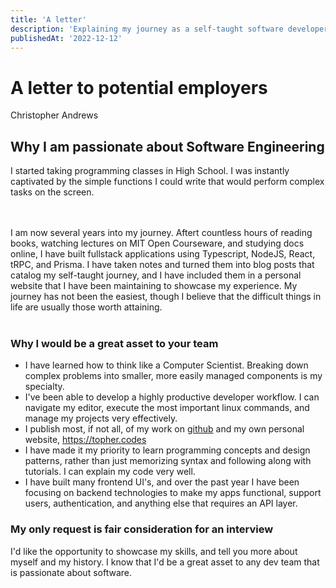 ```yaml
---
title: 'A letter' 
description: 'Explaining my journey as a self-taught software developer'
publishedAt: '2022-12-12'
---
```


# A letter to potential employers

Christopher Andrews

## Why I am passionate about Software Engineering

I started taking programming classes in High School. I was instantly captivated by the simple functions I could write that would perform complex tasks on the screen. 

<br />
<br />
I am now several years into my journey. Aftert countless hours of reading books,
watching lectures on MIT Open Courseware, and studying docs online, I have built
fullstack applications using Typescript, NodeJS, React, tRPC, and Prisma. I have
taken notes and turned them into blog posts that catalog my self-taught journey,
and I have included them in a personal website that I have been maintaining to
showcase my experience. My journey has not been the easiest, though I believe
that the difficult things in life are usually those worth attaining.
<br />
<br />

### Why I would be a great asset to your team

- I have learned how to think like a Computer Scientist. Breaking down complex problems into smaller, more easily managed components is my specialty.
- I've been able to develop a highly productive developer workflow. I can navigate my editor, execute the most important linux commands, and manage my projects very effectively.
- I publish most, if not all, of my work on [github](https://github.com/halcyon-dayz) and my own personal website, https://topher.codes
- I have made it my priority to learn programming concepts and design patterns, rather than just memorizing syntax and following along with tutorials. I can explain my code very well.
- I have built many frontend UI's, and over the past year I have been focusing on backend technologies to make my apps functional, support users, authentication, and anything else that requires an API layer.

### My only request is fair consideration for an interview

I'd like the opportunity to showcase my skills, and tell you more about myself and my history. I know that I'd be a great asset to any dev team that is passionate about software.
